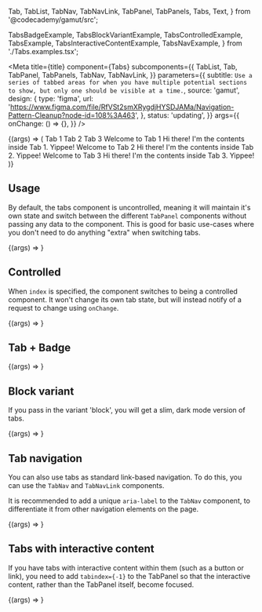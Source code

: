   Tab,
  TabList,
  TabNav,
  TabNavLink,
  TabPanel,
  TabPanels,
  Tabs,
  Text,
} from '@codecademy/gamut/src';

  TabsBadgeExample,
  TabsBlockVariantExample,
  TabsControlledExample,
  TabsExample,
  TabsInteractiveContentExample,
  TabsNavExample,
} from './Tabs.examples.tsx';

<Meta
  title={title}
  component={Tabs}
  subcomponents={{
    TabList,
    Tab,
    TabPanel,
    TabPanels,
    TabNav,
    TabNavLink,
  }}
  parameters={{
    subtitle: `Use a series of tabbed areas for when you have multiple potential sections
to show, but only one should be visible at a time.`,
    source: 'gamut',
    design: {
      type: 'figma',
      url:
        'https://www.figma.com/file/RfVSt2smXRygdjHYSDJAMa/Navigation-Pattern-Cleanup?node-id=108%3A463',
    },
    status: 'updating',
  }}
  args={{
    onChange: () => {},
  }}
/>

<Canvas>
  <Story name="Tabs">
    {(args) => (
      <Tabs {...args}>
        <TabList>
          <Tab>Tab 1</Tab>
          <Tab>Tab 2</Tab>
          <Tab>Tab 3</Tab>
        </TabList>
        <TabPanels>
          <TabPanel>
            <Text as="h2">Welcome to Tab 1</Text>
            <Text>Hi there! I&apos;m the contents inside Tab 1. Yippee!</Text>
          </TabPanel>
          <TabPanel>
            <Text as="h2">Welcome to Tab 2</Text>
            <Text>Hi there! I&apos;m the contents inside Tab 2. Yippee!</Text>
          </TabPanel>
          <TabPanel>
            <Text as="h2">Welcome to Tab 3</Text>
            <Text>Hi there! I&apos;m the contents inside Tab 3. Yippee!</Text>
          </TabPanel>
        </TabPanels>
      </Tabs>
    )}
  </Story>
</Canvas>

<PropsTable story="Tabs" />

## Usage

By default, the tabs component is uncontrolled, meaning it will maintain it's own state and switch between the different `TabPanel` components without passing any data to the component. This is good for basic use-cases where you don't need to do anything "extra" when switching tabs.

<Canvas>
  <Story name="Uncontrolled">{(args) => <TabsExample {...args} />}</Story>
</Canvas>

## Controlled

When `index` is specified, the component switches to
being a controlled component. It won't change its own tab state, but will
instead notify of a request to change using `onChange`.

<Canvas>
  <Story name="Controlled">
    {(args) => <TabsControlledExample {...args} />}
  </Story>
</Canvas>

## Tab + Badge

<Canvas>
  <Story name="Tab + Badge">
    {(args) => <TabsBadgeExample {...args} />}
  </Story>
</Canvas>

## Block variant

If you pass in the variant 'block', you will get a slim, dark mode version of tabs.

<Canvas>
  <Story name="Block variant">
    {(args) => <TabsBlockVariantExample {...args} />}
  </Story>
</Canvas>

## Tab navigation

You can also use tabs as standard link-based navigation. To do this, you can use the `TabNav` and `TabNavLink` components.

It is recommended to add a unique `aria-label` to the `TabNav` component, to differentiate it from other navigation elements on the page.

<Canvas>
  <Story name="Tab navigation">{(args) => <TabsNavExample {...args} />}</Story>
</Canvas>

## Tabs with interactive content

If you have tabs with interactive content within them (such as a button or link), you need to add `tabindex={-1}` to the TabPanel so that the interactive content, rather than the TabPanel itself, become focused.

<Canvas>
  <Story name="Tabs interactive">
    {(args) => <TabsInteractiveContentExample {...args} />}
  </Story>
</Canvas>
